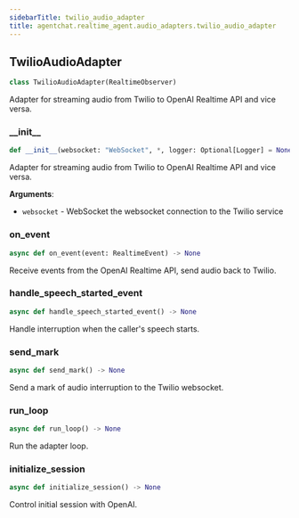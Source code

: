 ```yaml
---
sidebarTitle: twilio_audio_adapter
title: agentchat.realtime_agent.audio_adapters.twilio_audio_adapter
---
```


## TwilioAudioAdapter

```python
class TwilioAudioAdapter(RealtimeObserver)
```

Adapter for streaming audio from Twilio to OpenAI Realtime API and vice versa.

### \_\_init\_\_

```python
def __init__(websocket: "WebSocket", *, logger: Optional[Logger] = None)
```

Adapter for streaming audio from Twilio to OpenAI Realtime API and vice versa.

**Arguments**:

- `websocket` - WebSocket
  the websocket connection to the Twilio service

### on\_event

```python
async def on_event(event: RealtimeEvent) -> None
```

Receive events from the OpenAI Realtime API, send audio back to Twilio.

### handle\_speech\_started\_event

```python
async def handle_speech_started_event() -> None
```

Handle interruption when the caller's speech starts.

### send\_mark

```python
async def send_mark() -> None
```

Send a mark of audio interruption to the Twilio websocket.

### run\_loop

```python
async def run_loop() -> None
```

Run the adapter loop.

### initialize\_session

```python
async def initialize_session() -> None
```

Control initial session with OpenAI.

